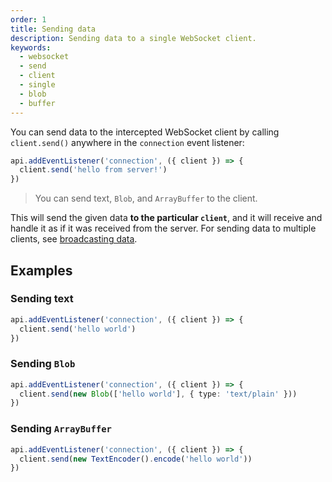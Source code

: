 ```yaml
---
order: 1
title: Sending data
description: Sending data to a single WebSocket client.
keywords:
  - websocket
  - send
  - client
  - single
  - blob
  - buffer
---
```


You can send data to the intercepted WebSocket client by calling `client.send()` anywhere in the `connection` event listener:

```ts /client.send/
api.addEventListener('connection', ({ client }) => {
  client.send('hello from server!')
})
```

> You can send text, `Blob`, and `ArrayBuffer` to the client.

This will send the given data **to the particular `client`**, and it will receive and handle it as if it was received from the server. For sending data to multiple clients, see [broadcasting data](/docs/websocket/client-events/broadcasting-data).

## Examples

### Sending text

```ts {2}
api.addEventListener('connection', ({ client }) => {
  client.send('hello world')
})
```

### Sending `Blob`

```ts {2}
api.addEventListener('connection', ({ client }) => {
  client.send(new Blob(['hello world'], { type: 'text/plain' }))
})
```

### Sending `ArrayBuffer`

```ts {2}
api.addEventListener('connection', ({ client }) => {
  client.send(new TextEncoder().encode('hello world'))
})
```
